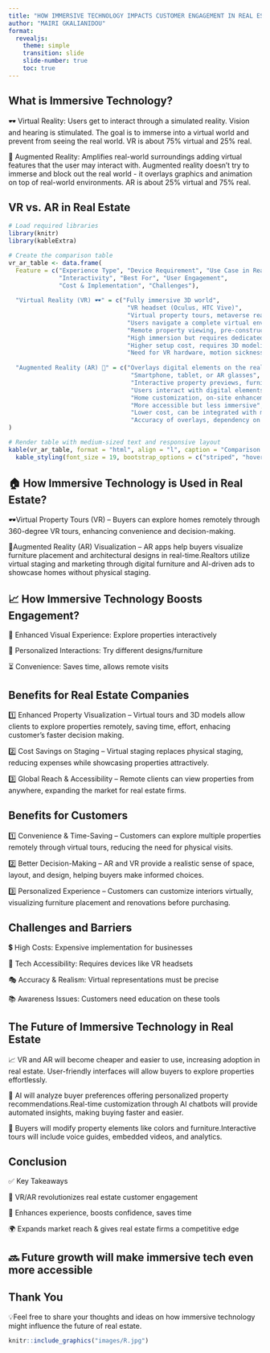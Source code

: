 ```yaml
---
title: "HOW IMMERSIVE TECHNOLOGY IMPACTS CUSTOMER ENGAGEMENT IN REAL ESTATE"
author: "MAIRI GKALIANIDOU"
format:
  revealjs:
    theme: simple
    transition: slide
    slide-number: true
    toc: true
---
```


## What is Immersive Technology?


🕶️ Virtual Reality: Users get to interact through a simulated reality. Vision and hearing is stimulated. The goal is to immerse into a virtual world and prevent from seeing the real world. VR is about 75% virtual and 25% real.

📱 Augmented Reality: Amplifies real-world surroundings adding virtual features that the user may interact with. Augmented reality doesn’t try to immerse and block out the real world - it overlays graphics and animation on top of real-world environments. AR is about 25% virtual and 75% real.

## VR vs. AR in Real Estate

```r
# Load required libraries
library(knitr)
library(kableExtra)

# Create the comparison table
vr_ar_table <- data.frame(
  Feature = c("Experience Type", "Device Requirement", "Use Case in Real Estate",
              "Interactivity", "Best For", "User Engagement",
              "Cost & Implementation", "Challenges"),
  
  "Virtual Reality (VR) 🕶️" = c("Fully immersive 3D world",
                                 "VR headset (Oculus, HTC Vive)",
                                 "Virtual property tours, metaverse real estate",
                                 "Users navigate a complete virtual environment",
                                 "Remote property viewing, pre-construction projects",
                                 "High immersion but requires dedicated hardware",
                                 "Higher setup cost, requires 3D modeling",
                                 "Need for VR hardware, motion sickness concerns"),
  
  "Augmented Reality (AR) 📱" = c("Overlays digital elements on the real world",
                                  "Smartphone, tablet, or AR glasses",
                                  "Interactive property previews, furniture staging",
                                  "Users interact with digital elements in real-world spaces",
                                  "Home customization, on-site enhancements",
                                  "More accessible but less immersive",
                                  "Lower cost, can be integrated with mobile apps",
                                  "Accuracy of overlays, dependency on camera quality")
)

# Render table with medium-sized text and responsive layout
kable(vr_ar_table, format = "html", align = "l", caption = "Comparison of VR & AR in Real Estate") %>%
  kable_styling(font_size = 19, bootstrap_options = c("striped", "hover", "condensed", "responsive"))


```



## 🏠 How Immersive Technology is Used in Real Estate?


🕶️Virtual Property Tours (VR) – Buyers can explore homes remotely through 360-degree VR tours, enhancing convenience and decision-making.

📱Augmented Reality (AR) Visualization – AR apps help buyers visualize furniture placement and architectural designs in real-time.Realtors utilize virtual staging and marketing through digital furniture and AI-driven ads to showcase homes without physical staging.

 



## 📈 How Immersive Technology Boosts Engagement?


👀 Enhanced Visual Experience: Explore properties interactively

🎨 Personalized Interactions: Try different designs/furniture

⏳ Convenience: Saves time, allows remote visits



## Benefits for Real Estate Companies


1️⃣ Enhanced Property Visualization – Virtual tours and 3D models allow clients to explore properties remotely, saving time, effort, enhacing customer's faster decision making.

2️⃣ Cost Savings on Staging – Virtual staging replaces physical staging, reducing expenses while showcasing properties attractively.

3️⃣ Global Reach & Accessibility – Remote clients can view properties from anywhere, expanding the market for real estate firms.


## Benefits for Customers


1️⃣ Convenience & Time-Saving – Customers can explore multiple properties remotely through virtual tours, reducing the need for physical visits.

2️⃣ Better Decision-Making – AR and VR provide a realistic sense of space, layout, and design, helping buyers make informed choices.

3️⃣ Personalized Experience – Customers can customize interiors virtually, visualizing furniture placement and renovations before purchasing.

## Challenges and Barriers


💲 High Costs: Expensive implementation for businesses

📶 Tech Accessibility: Requires devices like VR headsets

🎭 Accuracy & Realism: Virtual representations must be precise

📚 Awareness Issues: Customers need education on these tools

## The Future of Immersive Technology in Real Estate

📈 VR and AR will become cheaper and easier to use, increasing adoption in real estate. User-friendly interfaces will allow buyers to explore properties effortlessly.

🤖 AI will analyze buyer preferences offering personalized property recommendations.Real-time customization through AI chatbots will provide automated insights, making buying faster and easier.

🎥 Buyers will modify property elements like colors and furniture.Interactive tours will include voice guides, embedded videos, and analytics.

## Conclusion


✅ Key Takeaways

🏡 VR/AR revolutionizes real estate customer engagement

🚀 Enhances experience, boosts confidence, saves time

🌍 Expands market reach & gives real estate firms a competitive edge

🔜 Future growth will make immersive tech even more accessible
---

## Thank You

💡Feel free to share your thoughts and ideas on how immersive technology might influence the future of real estate.

```r
knitr::include_graphics("images/R.jpg")
```


